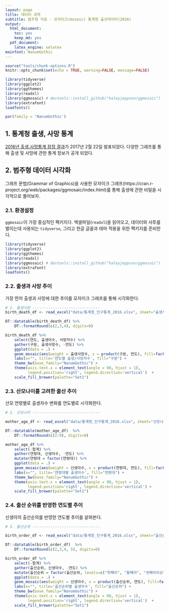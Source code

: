 ```yaml
---
layout: page
title: 데이터 과학
subtitle: 범주형 자료 - 모자이크(mosaic) 통계청 출산데이터(2016)
output:
  html_document: 
    toc: yes
    keep_md: yes
  pdf_document:
    latex_engine: xelatex
mainfont: NanumGothic
---
```


```r
source("tools/chunk-options.R")
knitr::opts_chunk$set(echo = TRUE, warning=FALSE, message=FALSE)

library(tidyverse)
library(ggplot2)
library(ggthemes)
library(readxl)
library(ggmosaic) # devtools::install_github("haleyjeppson/ggmosaic")
library(extrafont)
loadfonts()

par(family = 'NanumGothic')
```

## 1. 통계청 출생, 사망 통계 

[2016년 출생.사망통계 잠정 결과](http://kostat.go.kr/portal/korea/kor_nw/2/1/index.board?bmode=read&bSeq=&aSeq=359243&pageNo=1&rowNum=10&navCount=10&currPg=&sTarget=title&sTxt)가 
2017년 2월 22일 발표되었다. 
다양한 그래프를 통해 출생 및 사망에 관한 통계 정보가 공개 되었다. 

## 2. 범주형 데이터 시각화

그래프 문법(Grammar of Graphics)을 사용한 모자이크 그래프(https://cran.r-project.org/web/packages/ggmosaic/index.html)를 통해 출생에 관한 비밀을 
시각적으로 풀어보자.

### 2.1. 환경설정

`ggmosaic`이 가장 중심적인 팩키지다. 엑셀파일(`readxl`)을 읽어오고, 데이터와 사투를 벌이는데 사용되는 `tidyverse`, 
그리고 한글 글꼴과 테마 적용을 위한 팩키지를 준비한다.

``` r
library(tidyverse)
library(ggplot2)
library(ggthemes)
library(readxl)
library(ggmosaic) # devtools::install_github("haleyjeppson/ggmosaic")
library(extrafont)
loadfonts()
```

### 2.2. 출생과 사망 추이

가장 먼저 출생과 사망에 대한 추이를 모자이크 그래프를 통해 시각화한다.

``` r

# 1. 출생사망 ------------------------------
birth_death_df <- read_excel("data/통계청_인구통계_2016.xlsx", sheet="출생사망")

DT::datatable(birth_death_df) %>% 
    DT::formatRound(c(2,3,4), digits=0)

birth_death_df %>% 
    select(연도, 출생아수, 사망자수) %>% 
    gather(구분, 출생사망수, -연도) %>% 
    ggplot(data = .) +
    geom_mosaic(aes(weight = 출생사망수, x = product(구분, 연도), fill=factor(구분)), na.rm=TRUE) +
    labs(x="", title='연도별 출생/사망자수', fill="구분") + 
    theme_bw(base_family="NanumGothic") +
    theme(axis.text.x = element_text(angle = 90, hjust = 1),
          legend.position='right', legend.direction='vertical')  +
    scale_fill_brewer(palette="Set1")
```

### 2.3. 산모나이를 고려한 출산 추이

산모 연령별로 출생자수 변화를 연도별로 시각화한다.

``` r
# 2. 산모나이 ------------------------------

mother_age_df <- read_excel("data/통계청_인구통계_2016.xlsx", sheet="산모나이")

DT::datatable(mother_age_df)  %>% 
    DT::formatRound(c(2:9), digits=0)

mother_age_df %>% 
    select(-합계) %>% 
    gather(연령대, 신생아수, -연도) %>% 
    mutate(연령대 = factor(연령대)) %>% 
    ggplot(data = .) +
    geom_mosaic(aes(weight = 신생아수, x = product(연령대, 연도), fill=factor(연령대)), na.rm=TRUE) +
    labs(x="", title='연령대별 출생아수', fill="연령대") + 
    theme_bw(base_family="NanumGothic") +
    theme(axis.text.x = element_text(angle = 90, hjust = 1),
          legend.position='right', legend.direction='vertical') +
    scale_fill_brewer(palette="Set1")
```

### 2.4. 출산 순위를 반영한 연도별 추이

신생아의 출산순의를 반영한 연도별 추이를 살펴본다.

``` r
# 3. 출산순위 ------------------------------

birth_order_df <- read_excel("data/통계청_인구통계_2016.xlsx", sheet="출산순위")

DT::datatable(birth_order_df)  %>% 
    DT::formatRound(c(2,3,4, 5), digits=0)

birth_order_df %>% 
    select(-합계) %>% 
    gather(출산순위, 신생아수, -연도) %>% 
    mutate(출산순위 = factor(출산순위, levels=c("첫째아", "둘째아", "셋째아이상"))) %>% 
    ggplot(data = .) +
    geom_mosaic(aes(weight = 신생아수, x = product(출산순위, 연도), fill=factor(출산순위)), na.rm=TRUE) +
    labs(x="", title='출산순위별 출생아수', fill="출산순위") + 
    theme_bw(base_family="NanumGothic") +
    theme(axis.text.x = element_text(angle = 90, hjust = 1),
          legend.position='right', legend.direction='vertical')  +
    scale_fill_brewer(palette="Set1")
```